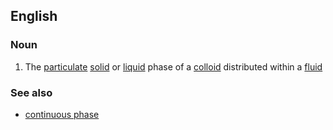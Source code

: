 ==English==

===Noun===
{{en-noun|sg=[[disperse]] [[phase]]}}

# The [[particulate]] [[solid]] or [[liquid]] phase of a [[colloid]] distributed within a [[fluid]]

===See also===
*[[continuous phase]]